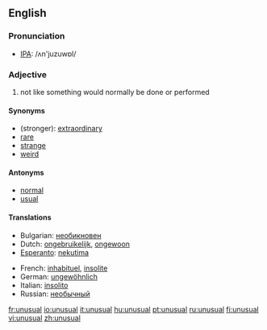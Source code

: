 ==English==

=== Pronunciation ===
*[[w:IPA|IPA]]: /ʌn'juzuwɒl/

===Adjective===
{{en-adj-more-most}}

# not like something would normally be done or performed

====Synonyms====
*(stronger): [[extraordinary]]
*[[rare]]
*[[strange]]
*[[weird]]

====Antonyms====
*[[normal]]
*[[usual]]

====Translations====
{{top}}
*Bulgarian: [[необикновен]]
*Dutch: [[ongebruikelijk]], [[ongewoon]]
*[[Esperanto]]: [[nekutima]]
{{mid}}
*French: [[inhabituel]], [[insolite]]
*German: [[ungewöhnlich]]
*Italian: [[insolito]]
*Russian: [[необычный]]
{{bottom}}

[[fr:unusual]]
[[io:unusual]]
[[it:unusual]]
[[hu:unusual]]
[[pt:unusual]]
[[ru:unusual]]
[[fi:unusual]]
[[vi:unusual]]
[[zh:unusual]]